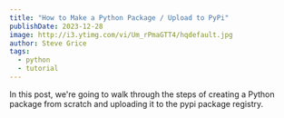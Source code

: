 ```yaml
---
title: "How to Make a Python Package / Upload to PyPi"
publishDate: 2023-12-28
image: http://i3.ytimg.com/vi/Um_rPmaGTT4/hqdefault.jpg
author: Steve Grice
tags:
  - python
  - tutorial
---
```


In this post, we're going to walk through the steps of creating a Python package from scratch and uploading it to the pypi package registry.


<BlogYoutubeVideo videoId="Um_rPmaGTT4" />
